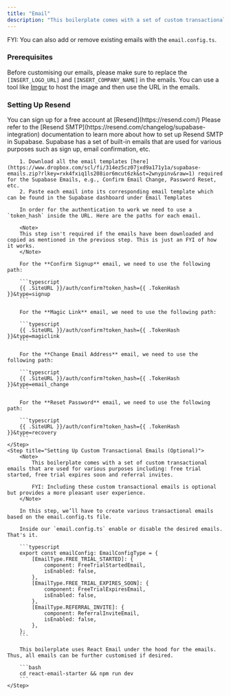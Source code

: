 ```yaml
---
title: "Email"
description: "This boilerplate comes with a set of custom transactional emails that are used for various purposes including: free trial started, free trial expires soon and referral invites."
---
```


FYI: You can also add or remove existing emails with the `email.config.ts`.

### Prerequisites

Before customising our emails, please make sure to replace the `[INSERT_LOGO_URL]` and `[INSERT_COMPANY_NAME]` in the emails. You can use a tool like [Imgur](https://imgur.com/upload) to host the image and then use the URL in the emails.

### Setting Up Resend

<Steps>
    <Step title="Creating a Resend account">
        You can sign up for a free account at [Resend](https://resend.com/)
    </Step>
    <Step title="Setup SMTP in Supabase">
        Please refer to the [Resend SMTP](https://resend.com/changelog/supabase-integration)
        documentation to learn more about how to set up Resend SMTP in Supabase.
    </Step>
    <Step title="Setting up Supabase Emails">
        Supabase has a set of built-in emails that are used for various purposes such as sign up, email confirmation, etc.

        1. Download all the email templates [here](https://www.dropbox.com/scl/fi/314ez5cz07jxd9a171y1a/supabase-emails.zip?rlkey=rxk4fxiq1ls208ior6mcut6zk&st=2wnypinv&raw=1) required for the Supabase Emails, e.g., Confirm Email Change, Password Reset, etc.
        2. Paste each email into its corresponding email template which can be found in the Supabase dashboard under Email Templates

        In order for the authentication to work we need to use a `token_hash` inside the URL. Here are the paths for each email.

        <Note>
        This step isn't required if the emails have been downloaded and copied as mentioned in the previous step. This is just an FYI of how it works.
        </Note>

        For the **Confirm Signup** email, we need to use the following path:

        ```typescript
        {{ .SiteURL }}/auth/confirm?token_hash={{ .TokenHash }}&type=signup
        ```

        For the **Magic Link** email, we need to use the following path:

        ```typescript
        {{ .SiteURL }}/auth/confirm?token_hash={{ .TokenHash }}&type=magiclink
        ```

        For the **Change Email Address** email, we need to use the following path:

        ```typescript
        {{ .SiteURL }}/auth/confirm?token_hash={{ .TokenHash }}&type=email_change
        ```

        For the **Reset Password** email, we need to use the following path:

        ```typescript
        {{ .SiteURL }}/auth/confirm?token_hash={{ .TokenHash }}&type=recovery
        ```
    </Step>
    <Step title="Setting Up Custom Transactional Emails (Optional)">
        <Note>
            This boilerplate comes with a set of custom transactional emails that are used for various purposes including: free trial started, free trial expires soon and referral invites.

            FYI: Including these custom transactional emails is optional but provides a more pleasant user experience.
        </Note>

        In this step, we’ll have to create various transactional emails based on the email.config.ts file.

        Inside our `email.config.ts` enable or disable the desired emails. That's it.

        ```typescript
        export const emailConfig: EmailConfigType = {
            [EmailType.FREE_TRIAL_STARTED]: {
                component: FreeTrialStartedEmail,
                isEnabled: false,
            },
            [EmailType.FREE_TRIAL_EXPIRES_SOON]: {
                component: FreeTrialExpiresEmail,
                isEnabled: false,
            },
            [EmailType.REFERRAL_INVITE]: {
                component: ReferralInviteEmail,
                isEnabled: false,
            },
        };
        ```

        This boilerplate uses React Email under the hood for the emails. Thus, all emails can be further customised if desired.

        ```bash
        cd react-email-starter && npm run dev
        ```
    </Step>

</Steps>
